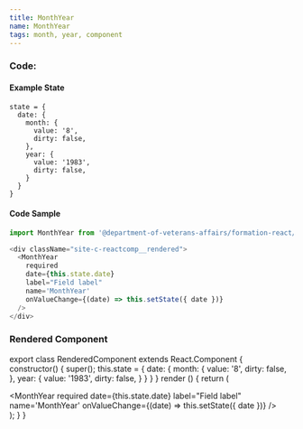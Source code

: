```yaml
---
title: MonthYear
name: MonthYear
tags: month, year, component
---
```



### Code:

#### Example State
```
state = {
  date: {
    month: {
      value: '8',
      dirty: false,
    },
    year: {
      value: '1983',
      dirty: false,
    }
  }
}
```
#### Code Sample
```javascript
import MonthYear from '@department-of-veterans-affairs/formation-react/MonthYear'

<div className="site-c-reactcomp__rendered">
  <MonthYear
    required
    date={this.state.date}
    label="Field label"
    name='MonthYear'
    onValueChange={(date) => this.setState({ date })}
  />
</div>
```

### Rendered Component

export class RenderedComponent extends React.Component {
  constructor() {
    super();
    this.state = {
      date: {
        month: {
          value: '8',
          dirty: false,
        },
        year: {
          value: '1983',
          dirty: false,
        }
      }
    }
  }
  render () {
    return (
      <div className="site-c-reactcomp__rendered">
        <MonthYear
          required
          date={this.state.date}
          label="Field label"
          name='MonthYear'
          onValueChange={(date) => this.setState({ date })}
        />
      </div>
    );
  }
}

<RenderedComponent />
